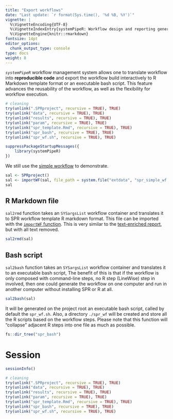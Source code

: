 ```yaml
---
title: "Export workflows" 
date: "Last update: `r format(Sys.time(), '%d %B, %Y')`" 
vignette: |
  %\VignetteEncoding{UTF-8}
  %\VignetteIndexEntry{systemPipeR: Workflow design and reporting generation environment}
  %\VignetteEngine{knitr::rmarkdown}
fontsize: 14pt
editor_options: 
  chunk_output_type: console
type: docs
weight: 8
---
```


_`systemPipeR`_ workflow management system allows one to translate workflow into 
**reproducible code** and export the 
workflow build interactively to R Markdown template format or an executable bash script.
This feature advances the reusability of the workflow, as well as the flexibility
for workflow execution.



```r
# cleaning
try(unlink(".SPRproject", recursive = TRUE), TRUE)
try(unlink("data", recursive = TRUE), TRUE)
try(unlink("results", recursive = TRUE), TRUE)
try(unlink("param", recursive = TRUE), TRUE)
try(unlink("spr_template.Rmd", recursive = TRUE), TRUE)
try(unlink("spr_bash", recursive = TRUE), TRUE)
try(unlink("spr_wf.sh", recursive = TRUE), TRUE)
```



```r
suppressPackageStartupMessages({
    library(systemPipeR)
})
```

We still use the [simple workflow](https://raw.githubusercontent.com/systemPipeR/systemPipeR.github.io/main/static/en/sp/spr/sp_run/spr_simple_wf.md) to demonstrate.
```r
sal <- SPRproject()
sal <- importWF(sal, file_path = system.file("extdata", "spr_simple_wf.Rmd", package = "systemPipeR"), verbose = FALSE)
sal
```

## R Markdown file

`sal2rmd` function takes an `SYSargsList` workflow container and translates it to 
SPR workflow template R markdown format. This file can be imported with the 
[`importWF` function](../step_import). This is very similar to the 
[text-enriched report](../step_reports), but with all text removed. 

```r
sal2rmd(sal)
```


## Bash script

`sal2bash` function takes an `SYSargsList` workflow container and translates 
it to an executable bash script, The benefit of this is that if the workflow is 
only composed with command-line steps, no R step (LineWise) step in involved, then 
one could generate the workflow on one computer and run in another computer without 
installing SPR or R at all. 

```r
sal2bash(sal)
```

It will be generated on the project root an executable bash script, called by
default the `spr_wf.sh`. Also, a directory `./spr_wf` will be created and store 
all the R scripts based on the workflow steps. Please note that this function will 
"collapse" adjacent R steps into one file as much as possible.

```r
fs::dir_tree("spr_bash")
```


# Session 
```r
sessionInfo()
```

```r
# cleaning
try(unlink(".SPRproject", recursive = TRUE), TRUE)
try(unlink("data", recursive = TRUE), TRUE)
try(unlink("results", recursive = TRUE), TRUE)
try(unlink("param", recursive = TRUE), TRUE)
try(unlink("spr_template.Rmd", recursive = TRUE), TRUE)
try(unlink("spr_bash", recursive = TRUE), TRUE)
try(unlink("spr_wf.sh", recursive = TRUE), TRUE)
```
